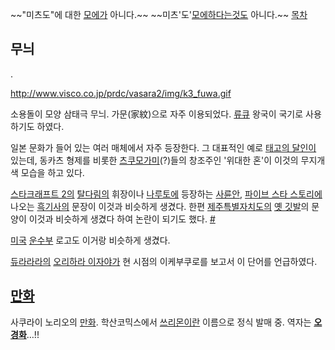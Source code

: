 ~~"미츠도"에 대한 [[모에]]가 아니다.~~ ~~미츠'도'[[모에]]하다는것도 아니다.~~
[[목차]]
== 무늬 ==
{{{+1 三(つ)巴}}}.

http://www.visco.co.jp/prdc/vasara2/img/k3_fuwa.gif

소용돌이 모양 삼태극 무늬. 가문(家紋)으로 자주 이용되었다. [[류큐]] 왕국이 국기로 사용하기도 하였다.

일본 문화가 들어 있는 여러 매체에서 자주 등장한다. 그 대표적인 예로 [[태고의 달인]]이 있는데, 동카츠 형제를 비롯한 [[츠쿠모가미]](?)들의 창조주인 '위대한 혼'이 이것의 무지개색 모습을 하고 있다.

[[스타크래프트 2]]의 [[탈다림]]의 휘장이나 [[나루토]]에 등장하는 [[사륜안]], [[파이브 스타 스토리]]에 나오는 [[흑기사]]의 문장이 이것과 비슷하게 생겼다.
한편 [[제주특별자치도]]의 [http://imgnews.naver.com/image/003/2009/04/22/NISI20090422_0000978444_web.jpg 옛 깃발]의 문양이 이것과 비슷하게 생겼다 하여 논란이 되기도 했다. [http://news.naver.com/main/read.nhn?mode=LSD&mid=sec&sid1=103&oid=028&aid=0001957862 #]

[[미국]] [[운수부]] 로고도 이거랑 비슷하게 생겼다.

[[듀라라라]]의 [[오리하라 이자야]]가 현 시점의 이케부쿠로를 보고서 이 단어를 언급하였다.

== [[만화]] ==
사쿠라이 노리오의 [[만화]]. 학산코믹스에서 [[쓰리몬]]이란 이름으로 정식 발매 중. 역자는 '''[[오경화]]'''…!!
